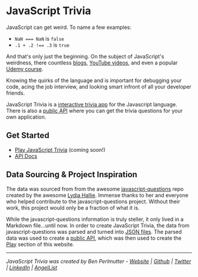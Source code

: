 
# JavaScript Trivia

JavaScript can get weird. To name a few examples: 
* `NaN === NaN` is `false` 
* `.1 + .2 !== .3` is `true`

And that's only just the beginning. On the subject of JavaScript's weirdness, there countless <a href="https://whatthefuck.is/" target="_blank">blogs</a>, <a href="https://www.youtube.com/watch?v=LYFTGQuwlh8" target="_blank" rel="noopener">YouTube videos</a>, and even a popular <a href="https://www.udemy.com/course/understand-javascript/?LSNPUBID=EXclnL5BfX4&ranEAID=EXclnL5BfX4&ranMID=39197&ranSiteID=EXclnL5BfX4-XHO858MvhVA.vPekTDaHXw&utm_medium=udemyads&utm_source=aff-campaign" target="_blank" rel="noopener">Udemy course</a>.

Knowing the quirks of the language and is important for debugging your code, acing the job interview, and looking smart infront of all your developer friends. 

JavaScript Trivia is a [interactive trivia app](/play) for the Javascript language. There is also a [public API](/api/getting-started) where you can get the trivia questions for your own application. 

## Get Started
- [Play JavaScript Trivia](/play) (coming soon!)
- [API Docs](/api)

## Data Sourcing & Project Inspiration
The data was sourced from from the awesome <a href="https://github.com/lydiahallie/javascript-questions" target="_blank" rel="noopener">javascript-questions</a> repo created by the awesome <a href="https://github.com/lydiahallie" target="_blank" rel="noopener">Lydia Hallie</a>. Immense thanks to her and everyone who helped contribute to the javascript-questions project. Without their work, this project would only be a fraction of what it is. 

While the javascript-questions information is truly steller, it only lived in a Markdown file...until now. In order to create JavaScript Trivia, the data from javascript-questions was parsed and turned into <a href="https://github.com/bpmutter/js-trivia-api/tree/master/questions" target="_blank" rel="noopener">JSON files</a>. The parsed data was used to create a [public API](/api), which was then used to create the [Play](/play) section of this website.


---
*JavaScript Trivia was created by Ben Perlmutter - <a href="https://ben.perlmutter.io" target="_blank" rel="noopener">Website</a> | <a href="https://github.com/bpmutter" target="_blank" rel="noopener">Github</a> | <a href="https://twitter.com/bpmutter" target="_blank" rel="noopener">Twitter</a> | <a href="https://www.linkedin.com/in/ben-perlmutter-a410228a/" target="_blank" rel="noopener">LinkedIn</a> | <a href="https://angel.co/u/ben-perlmutter-2" target="_blank" rel="noopener">AngelList</a>*

